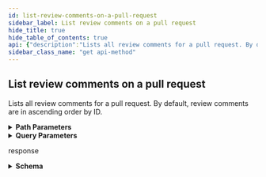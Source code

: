 ```yaml
---
id: list-review-comments-on-a-pull-request
sidebar_label: List review comments on a pull request
hide_title: true
hide_table_of_contents: true
api: {"description":"Lists all review comments for a pull request. By default, review comments are in ascending order by ID.","externalDocs":{"description":"API method documentation","url":"https://docs.github.com/rest/reference/pulls#list-review-comments-on-a-pull-request"},"operationId":"pulls/list-review-comments","parameters":[{"in":"path","name":"owner","required":true,"schema":{"type":"string"}},{"in":"path","name":"repo","required":true,"schema":{"type":"string"}},{"in":"path","name":"pull_number","required":true,"schema":{"type":"integer"}},{"description":"One of `created` (when the repository was starred) or `updated` (when it was last pushed to).","in":"query","name":"sort","required":false,"schema":{"default":"created","enum":["created","updated"],"type":"string"}},{"description":"Can be either `asc` or `desc`. Ignored without `sort` parameter.","in":"query","name":"direction","required":false,"schema":{"enum":["asc","desc"],"type":"string"}},{"description":"Only show notifications updated after the given time. This is a timestamp in [ISO 8601](https://en.wikipedia.org/wiki/ISO_8601) format: `YYYY-MM-DDTHH:MM:SSZ`.","in":"query","name":"since","required":false,"schema":{"type":"string"}},{"description":"Results per page (max 100).","in":"query","name":"per_page","schema":{"default":30,"type":"integer"}},{"description":"Page number of the results to fetch.","in":"query","name":"page","schema":{"default":1,"type":"integer"}}],"responses":{"200":{"content":{"application/json":{"examples":{"default":{"value":[{"_links":{"html":{"href":"https://github.com/octocat/Hello-World/pull/1#discussion-diff-1"},"pull_request":{"href":"https://api.github.com/repos/octocat/Hello-World/pulls/1"},"self":{"href":"https://api.github.com/repos/octocat/Hello-World/pulls/comments/1"}},"author_association":"NONE","body":"Great stuff!","commit_id":"6dcb09b5b57875f334f61aebed695e2e4193db5e","created_at":"2011-04-14T16:00:49.000Z","diff_hunk":"@@ -16,33 +16,40 @@ public class Connection : IConnection...","html_url":"https://github.com/octocat/Hello-World/pull/1#discussion-diff-1","id":10,"in_reply_to_id":8,"line":2,"node_id":"MDI0OlB1bGxSZXF1ZXN0UmV2aWV3Q29tbWVudDEw","original_commit_id":"9c48853fa3dc5c1c3d6f1f1cd1f2743e72652840","original_line":2,"original_position":4,"original_start_line":1,"path":"file1.txt","position":1,"pull_request_review_id":42,"pull_request_url":"https://api.github.com/repos/octocat/Hello-World/pulls/1","side":"RIGHT","start_line":1,"start_side":"RIGHT","updated_at":"2011-04-14T16:00:49.000Z","url":"https://api.github.com/repos/octocat/Hello-World/pulls/comments/1","user":{"avatar_url":"https://github.com/images/error/octocat_happy.gif","events_url":"https://api.github.com/users/octocat/events{/privacy}","followers_url":"https://api.github.com/users/octocat/followers","following_url":"https://api.github.com/users/octocat/following{/other_user}","gists_url":"https://api.github.com/users/octocat/gists{/gist_id}","gravatar_id":"","html_url":"https://github.com/octocat","id":1,"login":"octocat","node_id":"MDQ6VXNlcjE=","organizations_url":"https://api.github.com/users/octocat/orgs","received_events_url":"https://api.github.com/users/octocat/received_events","repos_url":"https://api.github.com/users/octocat/repos","site_admin":false,"starred_url":"https://api.github.com/users/octocat/starred{/owner}{/repo}","subscriptions_url":"https://api.github.com/users/octocat/subscriptions","type":"User","url":"https://api.github.com/users/octocat"}}]}},"schema":{"items":{"description":"Pull Request Review Comments are comments on a portion of the Pull Request's diff.","properties":{"_links":{"properties":{"html":{"properties":{"href":{"example":"https://github.com/octocat/Hello-World/pull/1#discussion-diff-1","format":"uri","type":"string"}},"required":["href"],"type":"object"},"pull_request":{"properties":{"href":{"example":"https://api.github.com/repos/octocat/Hello-World/pulls/1","format":"uri","type":"string"}},"required":["href"],"type":"object"},"self":{"properties":{"href":{"example":"https://api.github.com/repos/octocat/Hello-World/pulls/comments/1","format":"uri","type":"string"}},"required":["href"],"type":"object"}},"required":["self","html","pull_request"],"type":"object"},"author_association":{"description":"How the author is associated with the repository.","enum":["COLLABORATOR","CONTRIBUTOR","FIRST_TIMER","FIRST_TIME_CONTRIBUTOR","MANNEQUIN","MEMBER","NONE","OWNER"],"example":"OWNER","title":"author_association","type":"string"},"body":{"description":"The text of the comment.","example":"We should probably include a check for null values here.","type":"string"},"body_html":{"example":"\"<p>comment body</p>\"","type":"string"},"body_text":{"example":"\"comment body\"","type":"string"},"commit_id":{"description":"The SHA of the commit to which the comment applies.","example":"6dcb09b5b57875f334f61aebed695e2e4193db5e","type":"string"},"created_at":{"example":"2011-04-14T16:00:49.000Z","format":"date-time","type":"string"},"diff_hunk":{"description":"The diff of the line that the comment refers to.","example":"@@ -16,33 +16,40 @@ public class Connection : IConnection...","type":"string"},"html_url":{"description":"HTML URL for the pull request review comment.","example":"https://github.com/octocat/Hello-World/pull/1#discussion-diff-1","format":"uri","type":"string"},"id":{"description":"The ID of the pull request review comment.","example":1,"type":"integer"},"in_reply_to_id":{"description":"The comment ID to reply to.","example":8,"type":"integer"},"line":{"description":"The line of the blob to which the comment applies. The last line of the range for a multi-line comment","example":2,"type":"integer"},"node_id":{"description":"The node ID of the pull request review comment.","example":"MDI0OlB1bGxSZXF1ZXN0UmV2aWV3Q29tbWVudDEw","type":"string"},"original_commit_id":{"description":"The SHA of the original commit to which the comment applies.","example":"9c48853fa3dc5c1c3d6f1f1cd1f2743e72652840","type":"string"},"original_line":{"description":"The line of the blob to which the comment applies. The last line of the range for a multi-line comment","example":2,"type":"integer"},"original_position":{"description":"The index of the original line in the diff to which the comment applies.","example":4,"type":"integer"},"original_start_line":{"description":"The first line of the range for a multi-line comment.","example":2,"nullable":true,"type":"integer"},"path":{"description":"The relative path of the file to which the comment applies.","example":"config/database.yaml","type":"string"},"position":{"description":"The line index in the diff to which the comment applies.","example":1,"type":"integer"},"pull_request_review_id":{"description":"The ID of the pull request review to which the comment belongs.","example":42,"nullable":true,"type":"integer"},"pull_request_url":{"description":"URL for the pull request that the review comment belongs to.","example":"https://api.github.com/repos/octocat/Hello-World/pulls/1","format":"uri","type":"string"},"reactions":{"properties":{"+1":{"type":"integer"},"-1":{"type":"integer"},"confused":{"type":"integer"},"eyes":{"type":"integer"},"heart":{"type":"integer"},"hooray":{"type":"integer"},"laugh":{"type":"integer"},"rocket":{"type":"integer"},"total_count":{"type":"integer"},"url":{"format":"uri","type":"string"}},"required":["url","total_count","+1","-1","laugh","confused","heart","hooray","eyes","rocket"],"title":"Reaction Rollup","type":"object"},"side":{"default":"RIGHT","description":"The side of the diff to which the comment applies. The side of the last line of the range for a multi-line comment","enum":["LEFT","RIGHT"],"type":"string"},"start_line":{"description":"The first line of the range for a multi-line comment.","example":2,"nullable":true,"type":"integer"},"start_side":{"default":"RIGHT","description":"The side of the first line of the range for a multi-line comment.","enum":["LEFT","RIGHT"],"nullable":true,"type":"string"},"updated_at":{"example":"2011-04-14T16:00:49.000Z","format":"date-time","type":"string"},"url":{"description":"URL for the pull request review comment","example":"https://api.github.com/repos/octocat/Hello-World/pulls/comments/1","type":"string"},"user":{"description":"Simple User","nullable":true,"properties":{"avatar_url":{"example":"https://github.com/images/error/octocat_happy.gif","format":"uri","type":"string"},"events_url":{"example":"https://api.github.com/users/octocat/events{/privacy}","type":"string"},"followers_url":{"example":"https://api.github.com/users/octocat/followers","format":"uri","type":"string"},"following_url":{"example":"https://api.github.com/users/octocat/following{/other_user}","type":"string"},"gists_url":{"example":"https://api.github.com/users/octocat/gists{/gist_id}","type":"string"},"gravatar_id":{"example":"41d064eb2195891e12d0413f63227ea7","nullable":true,"type":"string"},"html_url":{"example":"https://github.com/octocat","format":"uri","type":"string"},"id":{"example":1,"type":"integer"},"login":{"example":"octocat","type":"string"},"node_id":{"example":"MDQ6VXNlcjE=","type":"string"},"organizations_url":{"example":"https://api.github.com/users/octocat/orgs","format":"uri","type":"string"},"received_events_url":{"example":"https://api.github.com/users/octocat/received_events","format":"uri","type":"string"},"repos_url":{"example":"https://api.github.com/users/octocat/repos","format":"uri","type":"string"},"site_admin":{"type":"boolean"},"starred_at":{"example":"\"2020-07-09T00:17:55Z\"","type":"string"},"starred_url":{"example":"https://api.github.com/users/octocat/starred{/owner}{/repo}","type":"string"},"subscriptions_url":{"example":"https://api.github.com/users/octocat/subscriptions","format":"uri","type":"string"},"type":{"example":"User","type":"string"},"url":{"example":"https://api.github.com/users/octocat","format":"uri","type":"string"}},"required":["avatar_url","events_url","followers_url","following_url","gists_url","gravatar_id","html_url","id","node_id","login","organizations_url","received_events_url","repos_url","site_admin","starred_url","subscriptions_url","type","url"],"title":"Simple User","type":"object"}},"required":["url","id","node_id","pull_request_review_id","diff_hunk","path","position","original_position","commit_id","original_commit_id","user","body","created_at","updated_at","html_url","pull_request_url","author_association","_links"],"title":"Pull Request Review Comment","type":"object"},"type":"array"}}},"description":"response","headers":{"Link":{"example":"<https://api.github.com/resource?page=2>; rel=\"next\", <https://api.github.com/resource?page=5>; rel=\"last\"","schema":{"type":"string"}}}}},"tags":["pulls"],"x-github":{"category":"pulls","enabledForGitHubApps":true,"githubCloudOnly":false,"previews":[{"name":"comfort-fade","note":"Multi-line comments in a pull request diff is currently available for developers to preview. During the preview period, these response fields may change without advance notice. See the [blog post](https://developer.github.com/changes/2019-10-03-multi-line-comments) for more information.\n\nTo create multi-line comments or see multi-line comments with the new supported fields during the preview period, you must provide a custom [media type](https://docs.github.com/rest/overview/media-types) in the `Accept` header:\n```shell\napplication/vnd.github.comfort-fade-preview+json\n```\n\nTo show multi-line comment-supported fields in the response, use the `comfort-fade` preview header and the `line` parameter.\n\nIf you use the `comfort-fade` preview header, your response will show:\n\n*   For multi-line comments, values for `start_line`, `original_start_line`, `start_side`, `line`, `original_line`, and `side`.\n*   For single-line comments, values for `line`, `original_line`, and `side` and a `null` value for `start_line`, `original_start_line`, and `start_side`.\n\nIf you don't use the `comfort-fade` preview header, multi-line and single-line comments will appear the same way in the response with a single `position` attribute. Your response will show:\n\n*   For multi-line comments, the last line of the comment range for the `position` attribute.\n*   For single-line comments, the diff-positioned way of referencing comments for the `position` attribute.","required":false},{"name":"squirrel-girl","note":"An additional `reactions` object in the issue comment payload is currently available for developers to preview. During the preview period, the APIs may change without advance notice. Please see the [blog post](https://developer.github.com/changes/2016-05-12-reactions-api-preview) for full details.\n\nTo access the API you must provide a custom [media type](https://docs.github.com/rest/overview/media-types) in the `Accept` header:\n```shell\napplication/vnd.github.squirrel-girl-preview\n```\nThe `reactions` key will have the following payload where `url` can be used to construct the API location for [listing and creating](https://docs.github.com/rest/reference/reactions) reactions.","required":false}],"subcategory":"comments"},"method":"get","path":"/repos/{owner}/{repo}/pulls/{pull_number}/comments","servers":[{"url":"https://api.github.com"}],"info":{"contact":{"name":"Support","url":"https://support.github.com/contact"},"description":"GitHub's v3 REST API.","license":{"name":"MIT","url":"https://spdx.org/licenses/MIT"},"termsOfService":"https://docs.github.com/articles/github-terms-of-service","title":"GitHub v3 REST API","version":"1.1.4","x-apisguru-categories":["collaboration","developer_tools"],"x-logo":{"url":"https://twitter.com/github/profile_image?size=original"},"x-origin":[{"format":"openapi","url":"https://raw.githubusercontent.com/github/rest-api-description/main/descriptions/api.github.com/api.github.com.json","version":"3.0"}],"x-providerName":"github.com"},"postman":{"name":"List review comments on a pull request","description":{"content":"Lists all review comments for a pull request. By default, review comments are in ascending order by ID.","type":"text/plain"},"url":{"path":["repos",":owner",":repo","pulls",":pull_number","comments"],"host":["{{baseUrl}}"],"query":[{"disabled":false,"description":{"content":"One of `created` (when the repository was starred) or `updated` (when it was last pushed to).","type":"text/plain"},"key":"sort","value":""},{"disabled":false,"description":{"content":"Can be either `asc` or `desc`. Ignored without `sort` parameter.","type":"text/plain"},"key":"direction","value":""},{"disabled":false,"description":{"content":"Only show notifications updated after the given time. This is a timestamp in [ISO 8601](https://en.wikipedia.org/wiki/ISO_8601) format: `YYYY-MM-DDTHH:MM:SSZ`.","type":"text/plain"},"key":"since","value":""},{"disabled":false,"description":{"content":"Results per page (max 100).","type":"text/plain"},"key":"per_page","value":""},{"disabled":false,"description":{"content":"Page number of the results to fetch.","type":"text/plain"},"key":"page","value":""}],"variable":[{"disabled":false,"description":{"content":"(Required) ","type":"text/plain"},"type":"any","value":"","key":"owner"},{"disabled":false,"description":{"content":"(Required) ","type":"text/plain"},"type":"any","value":"","key":"repo"},{"disabled":false,"description":{"content":"(Required) ","type":"text/plain"},"type":"any","value":"","key":"pull_number"}]},"header":[{"key":"Accept","value":"application/json"}],"method":"GET"}}
sidebar_class_name: "get api-method"
---
```



## List review comments on a pull request



Lists all review comments for a pull request. By default, review comments are in ascending order by ID.

<details style={{"marginBottom":"1rem"}}><summary style={{}}><strong>Path Parameters</strong></summary><div><ul><ParamsItem className={"paramsItem"} param={{"in":"path","name":"owner","required":true,"schema":{"type":"string"}}}></ParamsItem><ParamsItem className={"paramsItem"} param={{"in":"path","name":"repo","required":true,"schema":{"type":"string"}}}></ParamsItem><ParamsItem className={"paramsItem"} param={{"in":"path","name":"pull_number","required":true,"schema":{"type":"integer"}}}></ParamsItem></ul></div></details><details style={{"marginBottom":"1rem"}}><summary style={{}}><strong>Query Parameters</strong></summary><div><ul><ParamsItem className={"paramsItem"} param={{"description":"One of `created` (when the repository was starred) or `updated` (when it was last pushed to).","in":"query","name":"sort","required":false,"schema":{"default":"created","enum":["created","updated"],"type":"string"}}}></ParamsItem><ParamsItem className={"paramsItem"} param={{"description":"Can be either `asc` or `desc`. Ignored without `sort` parameter.","in":"query","name":"direction","required":false,"schema":{"enum":["asc","desc"],"type":"string"}}}></ParamsItem><ParamsItem className={"paramsItem"} param={{"description":"Only show notifications updated after the given time. This is a timestamp in [ISO 8601](https://en.wikipedia.org/wiki/ISO_8601) format: `YYYY-MM-DDTHH:MM:SSZ`.","in":"query","name":"since","required":false,"schema":{"type":"string"}}}></ParamsItem><ParamsItem className={"paramsItem"} param={{"description":"Results per page (max 100).","in":"query","name":"per_page","schema":{"default":30,"type":"integer"}}}></ParamsItem><ParamsItem className={"paramsItem"} param={{"description":"Page number of the results to fetch.","in":"query","name":"page","schema":{"default":1,"type":"integer"}}}></ParamsItem></ul></div></details><div><ApiTabs><TabItem label={"200"} value={"200"}><div>

response

</div><div><details style={{}}><summary style={{"textAlign":"left"}}><strong>Schema</strong></summary><div style={{"textAlign":"left","marginLeft":"1rem"}}></div><ul style={{"marginLeft":"1rem"}}><li><div><ul><SchemaItem collapsible={true} className={"schemaItem"}><details style={{}}><summary style={{}}><strong>_links</strong><span style={{"opacity":"0.6"}}> object</span><strong style={{"fontSize":"var(--ifm-code-font-size)","color":"var(--openapi-required)"}}> required</strong></summary><div style={{"marginLeft":"1rem"}}><ul><SchemaItem collapsible={true} className={"schemaItem"}><details style={{}}><summary style={{}}><strong>html</strong><span style={{"opacity":"0.6"}}> object</span><strong style={{"fontSize":"var(--ifm-code-font-size)","color":"var(--openapi-required)"}}> required</strong></summary><div style={{"marginLeft":"1rem"}}><ul><SchemaItem collapsible={false} name={"href"} required={true} schemaDescription={undefined} schemaName={"uri"} qualifierMessage={undefined}></SchemaItem></ul></div></details></SchemaItem><SchemaItem collapsible={true} className={"schemaItem"}><details style={{}}><summary style={{}}><strong>pull_request</strong><span style={{"opacity":"0.6"}}> object</span><strong style={{"fontSize":"var(--ifm-code-font-size)","color":"var(--openapi-required)"}}> required</strong></summary><div style={{"marginLeft":"1rem"}}><ul><SchemaItem collapsible={false} name={"href"} required={true} schemaDescription={undefined} schemaName={"uri"} qualifierMessage={undefined}></SchemaItem></ul></div></details></SchemaItem><SchemaItem collapsible={true} className={"schemaItem"}><details style={{}}><summary style={{}}><strong>self</strong><span style={{"opacity":"0.6"}}> object</span><strong style={{"fontSize":"var(--ifm-code-font-size)","color":"var(--openapi-required)"}}> required</strong></summary><div style={{"marginLeft":"1rem"}}><ul><SchemaItem collapsible={false} name={"href"} required={true} schemaDescription={undefined} schemaName={"uri"} qualifierMessage={undefined}></SchemaItem></ul></div></details></SchemaItem></ul></div></details></SchemaItem><SchemaItem collapsible={false} name={"author_association"} required={true} schemaDescription={"How the author is associated with the repository."} schemaName={"author_association"} qualifierMessage={"**Possible values:** [`COLLABORATOR`, `CONTRIBUTOR`, `FIRST_TIMER`, `FIRST_TIME_CONTRIBUTOR`, `MANNEQUIN`, `MEMBER`, `NONE`, `OWNER`]"}></SchemaItem><SchemaItem collapsible={false} name={"body"} required={true} schemaDescription={"The text of the comment."} schemaName={"string"} qualifierMessage={undefined}></SchemaItem><SchemaItem collapsible={false} name={"body_html"} required={false} schemaDescription={undefined} schemaName={"string"} qualifierMessage={undefined}></SchemaItem><SchemaItem collapsible={false} name={"body_text"} required={false} schemaDescription={undefined} schemaName={"string"} qualifierMessage={undefined}></SchemaItem><SchemaItem collapsible={false} name={"commit_id"} required={true} schemaDescription={"The SHA of the commit to which the comment applies."} schemaName={"string"} qualifierMessage={undefined}></SchemaItem><SchemaItem collapsible={false} name={"created_at"} required={true} schemaDescription={undefined} schemaName={"date-time"} qualifierMessage={undefined}></SchemaItem><SchemaItem collapsible={false} name={"diff_hunk"} required={true} schemaDescription={"The diff of the line that the comment refers to."} schemaName={"string"} qualifierMessage={undefined}></SchemaItem><SchemaItem collapsible={false} name={"html_url"} required={true} schemaDescription={"HTML URL for the pull request review comment."} schemaName={"uri"} qualifierMessage={undefined}></SchemaItem><SchemaItem collapsible={false} name={"id"} required={true} schemaDescription={"The ID of the pull request review comment."} schemaName={"integer"} qualifierMessage={undefined}></SchemaItem><SchemaItem collapsible={false} name={"in_reply_to_id"} required={false} schemaDescription={"The comment ID to reply to."} schemaName={"integer"} qualifierMessage={undefined}></SchemaItem><SchemaItem collapsible={false} name={"line"} required={false} schemaDescription={"The line of the blob to which the comment applies. The last line of the range for a multi-line comment"} schemaName={"integer"} qualifierMessage={undefined}></SchemaItem><SchemaItem collapsible={false} name={"node_id"} required={true} schemaDescription={"The node ID of the pull request review comment."} schemaName={"string"} qualifierMessage={undefined}></SchemaItem><SchemaItem collapsible={false} name={"original_commit_id"} required={true} schemaDescription={"The SHA of the original commit to which the comment applies."} schemaName={"string"} qualifierMessage={undefined}></SchemaItem><SchemaItem collapsible={false} name={"original_line"} required={false} schemaDescription={"The line of the blob to which the comment applies. The last line of the range for a multi-line comment"} schemaName={"integer"} qualifierMessage={undefined}></SchemaItem><SchemaItem collapsible={false} name={"original_position"} required={true} schemaDescription={"The index of the original line in the diff to which the comment applies."} schemaName={"integer"} qualifierMessage={undefined}></SchemaItem><SchemaItem collapsible={false} name={"original_start_line"} required={false} schemaDescription={"The first line of the range for a multi-line comment."} schemaName={"integer"} qualifierMessage={undefined}></SchemaItem><SchemaItem collapsible={false} name={"path"} required={true} schemaDescription={"The relative path of the file to which the comment applies."} schemaName={"string"} qualifierMessage={undefined}></SchemaItem><SchemaItem collapsible={false} name={"position"} required={true} schemaDescription={"The line index in the diff to which the comment applies."} schemaName={"integer"} qualifierMessage={undefined}></SchemaItem><SchemaItem collapsible={false} name={"pull_request_review_id"} required={true} schemaDescription={"The ID of the pull request review to which the comment belongs."} schemaName={"integer"} qualifierMessage={undefined}></SchemaItem><SchemaItem collapsible={false} name={"pull_request_url"} required={true} schemaDescription={"URL for the pull request that the review comment belongs to."} schemaName={"uri"} qualifierMessage={undefined}></SchemaItem><SchemaItem collapsible={true} className={"schemaItem"}><details style={{}}><summary style={{}}><strong>reactions</strong><span style={{"opacity":"0.6"}}> object</span></summary><div style={{"marginLeft":"1rem"}}><ul><SchemaItem collapsible={false} name={"+1"} required={true} schemaDescription={undefined} schemaName={"integer"} qualifierMessage={undefined}></SchemaItem><SchemaItem collapsible={false} name={"-1"} required={true} schemaDescription={undefined} schemaName={"integer"} qualifierMessage={undefined}></SchemaItem><SchemaItem collapsible={false} name={"confused"} required={true} schemaDescription={undefined} schemaName={"integer"} qualifierMessage={undefined}></SchemaItem><SchemaItem collapsible={false} name={"eyes"} required={true} schemaDescription={undefined} schemaName={"integer"} qualifierMessage={undefined}></SchemaItem><SchemaItem collapsible={false} name={"heart"} required={true} schemaDescription={undefined} schemaName={"integer"} qualifierMessage={undefined}></SchemaItem><SchemaItem collapsible={false} name={"hooray"} required={true} schemaDescription={undefined} schemaName={"integer"} qualifierMessage={undefined}></SchemaItem><SchemaItem collapsible={false} name={"laugh"} required={true} schemaDescription={undefined} schemaName={"integer"} qualifierMessage={undefined}></SchemaItem><SchemaItem collapsible={false} name={"rocket"} required={true} schemaDescription={undefined} schemaName={"integer"} qualifierMessage={undefined}></SchemaItem><SchemaItem collapsible={false} name={"total_count"} required={true} schemaDescription={undefined} schemaName={"integer"} qualifierMessage={undefined}></SchemaItem><SchemaItem collapsible={false} name={"url"} required={true} schemaDescription={undefined} schemaName={"uri"} qualifierMessage={undefined}></SchemaItem></ul></div></details></SchemaItem><SchemaItem collapsible={false} name={"side"} required={false} schemaDescription={"The side of the diff to which the comment applies. The side of the last line of the range for a multi-line comment"} schemaName={"string"} qualifierMessage={"**Possible values:** [`LEFT`, `RIGHT`]"}></SchemaItem><SchemaItem collapsible={false} name={"start_line"} required={false} schemaDescription={"The first line of the range for a multi-line comment."} schemaName={"integer"} qualifierMessage={undefined}></SchemaItem><SchemaItem collapsible={false} name={"start_side"} required={false} schemaDescription={"The side of the first line of the range for a multi-line comment."} schemaName={"string"} qualifierMessage={"**Possible values:** [`LEFT`, `RIGHT`]"}></SchemaItem><SchemaItem collapsible={false} name={"updated_at"} required={true} schemaDescription={undefined} schemaName={"date-time"} qualifierMessage={undefined}></SchemaItem><SchemaItem collapsible={false} name={"url"} required={true} schemaDescription={"URL for the pull request review comment"} schemaName={"string"} qualifierMessage={undefined}></SchemaItem><SchemaItem collapsible={true} className={"schemaItem"}><details style={{}}><summary style={{}}><strong>user</strong><span style={{"opacity":"0.6"}}> object</span><strong style={{"fontSize":"var(--ifm-code-font-size)","color":"var(--openapi-required)"}}> required</strong></summary><div style={{"marginLeft":"1rem"}}><div style={{"marginTop":".5rem","marginBottom":".5rem"}}>

Simple User

</div><ul><SchemaItem collapsible={false} name={"avatar_url"} required={true} schemaDescription={undefined} schemaName={"uri"} qualifierMessage={undefined}></SchemaItem><SchemaItem collapsible={false} name={"events_url"} required={true} schemaDescription={undefined} schemaName={"string"} qualifierMessage={undefined}></SchemaItem><SchemaItem collapsible={false} name={"followers_url"} required={true} schemaDescription={undefined} schemaName={"uri"} qualifierMessage={undefined}></SchemaItem><SchemaItem collapsible={false} name={"following_url"} required={true} schemaDescription={undefined} schemaName={"string"} qualifierMessage={undefined}></SchemaItem><SchemaItem collapsible={false} name={"gists_url"} required={true} schemaDescription={undefined} schemaName={"string"} qualifierMessage={undefined}></SchemaItem><SchemaItem collapsible={false} name={"gravatar_id"} required={true} schemaDescription={undefined} schemaName={"string"} qualifierMessage={undefined}></SchemaItem><SchemaItem collapsible={false} name={"html_url"} required={true} schemaDescription={undefined} schemaName={"uri"} qualifierMessage={undefined}></SchemaItem><SchemaItem collapsible={false} name={"id"} required={true} schemaDescription={undefined} schemaName={"integer"} qualifierMessage={undefined}></SchemaItem><SchemaItem collapsible={false} name={"login"} required={true} schemaDescription={undefined} schemaName={"string"} qualifierMessage={undefined}></SchemaItem><SchemaItem collapsible={false} name={"node_id"} required={true} schemaDescription={undefined} schemaName={"string"} qualifierMessage={undefined}></SchemaItem><SchemaItem collapsible={false} name={"organizations_url"} required={true} schemaDescription={undefined} schemaName={"uri"} qualifierMessage={undefined}></SchemaItem><SchemaItem collapsible={false} name={"received_events_url"} required={true} schemaDescription={undefined} schemaName={"uri"} qualifierMessage={undefined}></SchemaItem><SchemaItem collapsible={false} name={"repos_url"} required={true} schemaDescription={undefined} schemaName={"uri"} qualifierMessage={undefined}></SchemaItem><SchemaItem collapsible={false} name={"site_admin"} required={true} schemaDescription={undefined} schemaName={"boolean"} qualifierMessage={undefined}></SchemaItem><SchemaItem collapsible={false} name={"starred_at"} required={false} schemaDescription={undefined} schemaName={"string"} qualifierMessage={undefined}></SchemaItem><SchemaItem collapsible={false} name={"starred_url"} required={true} schemaDescription={undefined} schemaName={"string"} qualifierMessage={undefined}></SchemaItem><SchemaItem collapsible={false} name={"subscriptions_url"} required={true} schemaDescription={undefined} schemaName={"uri"} qualifierMessage={undefined}></SchemaItem><SchemaItem collapsible={false} name={"type"} required={true} schemaDescription={undefined} schemaName={"string"} qualifierMessage={undefined}></SchemaItem><SchemaItem collapsible={false} name={"url"} required={true} schemaDescription={undefined} schemaName={"uri"} qualifierMessage={undefined}></SchemaItem></ul></div></details></SchemaItem></ul></div></li></ul></details></div></TabItem></ApiTabs></div>
      